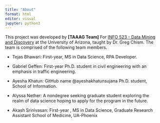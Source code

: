 ```yaml
---
title: "About"
format: html
editor: visual
jupyter: python3
---
```


This project was developed by **\[TAAAG Team\]** For [INFO 523 - Data Mining and Discovery](https://datamineaz.org/) at the University of Arizona, taught by Dr. Greg Chism. The team is comprised of the following team members.

-   Tejas Bhawari: First-year, MS in Data Science, RPA Developer.

-   Gabriel Geffen: First-year Ph.D. student in civil engineering with an emphasis in traffic engineering.

-   Ayesha Khatun: GitHub name @ayeshakhatunsujana Ph.D. student, School of Information.

-   Alyssa Nether: A nondegree seeking graduate student exploring the realm of data science hoping to apply for the program in the future.

-   Akash Srinivasan: First-year , MS in Data Science, Graduate Research Assistant School of Medicine, UA-Phoenix
